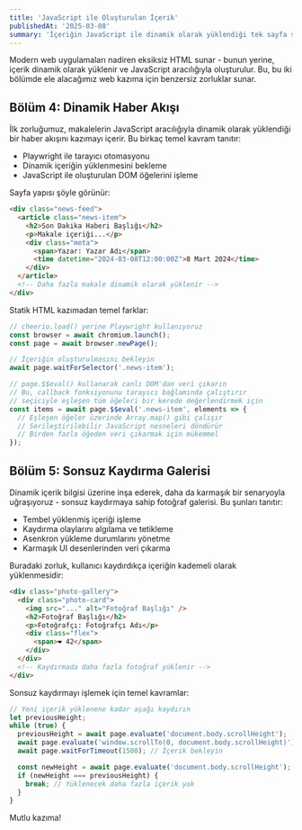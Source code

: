 ```yaml
---
title: 'JavaScript ile Oluşturulan İçerik'
publishedAt: '2025-03-08'
summary: 'İçeriğin JavaScript ile dinamik olarak yüklendiği tek sayfa sitesi + sonsuz kaydırma / tembel yükleme'
---
```


Modern web uygulamaları nadiren eksiksiz HTML sunar - bunun yerine, içerik dinamik olarak yüklenir ve JavaScript aracılığıyla oluşturulur. Bu, bu iki bölümde ele alacağımız web kazıma için benzersiz zorluklar sunar.

## Bölüm 4: Dinamik Haber Akışı

İlk zorluğumuz, makalelerin JavaScript aracılığıyla dinamik olarak yüklendiği bir haber akışını kazımayı içerir. Bu birkaç temel kavram tanıtır:

- Playwright ile tarayıcı otomasyonu
- Dinamik içeriğin yüklenmesini bekleme
- JavaScript ile oluşturulan DOM öğelerini işleme

Sayfa yapısı şöyle görünür:

```html
<div class="news-feed">
  <article class="news-item">
    <h2>Son Dakika Haberi Başlığı</h2>
    <p>Makale içeriği...</p>
    <div class="meta">
      <span>Yazar: Yazar Adı</span>
      <time datetime="2024-03-08T12:00:00Z">8 Mart 2024</time>
    </div>
  </article>
  <!-- Daha fazla makale dinamik olarak yüklenir -->
</div>
```

Statik HTML kazımadan temel farklar:

```typescript
// cheerio.load() yerine Playwright kullanıyoruz
const browser = await chromium.launch();
const page = await browser.newPage();

// İçeriğin oluşturulmasını bekleyin
await page.waitForSelector('.news-item');

// page.$$eval() kullanarak canlı DOM'dan veri çıkarın
// Bu, callback fonksiyonunu tarayıcı bağlamında çalıştırır
// seçiciyle eşleşen tüm öğeleri bir kerede değerlendirmek için
const items = await page.$$eval('.news-item', elements => {
  // Eşleşen öğeler üzerinde Array.map() gibi çalışır
  // Serileştirilebilir JavaScript nesneleri döndürür
  // Birden fazla öğeden veri çıkarmak için mükemmel
});
```

## Bölüm 5: Sonsuz Kaydırma Galerisi

Dinamik içerik bilgisi üzerine inşa ederek, daha da karmaşık bir senaryoyla uğraşıyoruz - sonsuz kaydırmaya sahip fotoğraf galerisi. Bu şunları tanıtır:

- Tembel yüklenmiş içeriği işleme
- Kaydırma olaylarını algılama ve tetikleme
- Asenkron yükleme durumlarını yönetme
- Karmaşık UI desenlerinden veri çıkarma

Buradaki zorluk, kullanıcı kaydırdıkça içeriğin kademeli olarak yüklenmesidir:

```html
<div class="photo-gallery">
  <div class="photo-card">
    <img src="..." alt="Fotoğraf Başlığı" />
    <h2>Fotoğraf Başlığı</h2>
    <p>Fotoğrafçı: Fotoğrafçı Adı</p>
    <div class="flex">
      <span>❤️ 42</span>
    </div>
  </div>
  <!-- Kaydırmada daha fazla fotoğraf yüklenir -->
</div>
```

Sonsuz kaydırmayı işlemek için temel kavramlar:

```typescript
// Yeni içerik yüklenene kadar aşağı kaydırın
let previousHeight;
while (true) {
  previousHeight = await page.evaluate('document.body.scrollHeight');
  await page.evaluate('window.scrollTo(0, document.body.scrollHeight)');
  await page.waitForTimeout(1500); // İçerik bekleyin

  const newHeight = await page.evaluate('document.body.scrollHeight');
  if (newHeight === previousHeight) {
    break; // Yüklenecek daha fazla içerik yok
  }
}
```

Mutlu kazıma!
